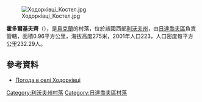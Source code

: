 [[Image:Ходорківці_Костел.jpg|right]]

{{coord|49|34|46|N|24|16|58|E|scale:100000|display=title}}

'''霍多爾基夫齊'''（{{lang-uk|Ходорківці}}），是[[烏克蘭|烏克蘭]]的村落，位於該國西部[[利沃夫州|利沃夫州]]，由[[日達喬夫區|日達喬夫區]]負責管轄，面積0.96平方公里，海拔高度275米，2001年人口223，人口密度每平方公里232.29人。

==參考資料==
* [http://weather.in.ua/ua/l'vovskaja/27413 Погода в селі Ходорківці]

{{DEFAULTSORT:Ходорківці}}
[[Category:利沃夫州村落|Category:利沃夫州村落]]
[[Category:日達喬夫區村落|Category:日達喬夫區村落]]


{{Lviv-geo-stub}}